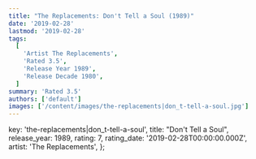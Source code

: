 ```yaml
---
title: "The Replacements: Don't Tell a Soul (1989)"
date: '2019-02-28'
lastmod: '2019-02-28'
tags:
  [
    'Artist The Replacements',
    'Rated 3.5',
    'Release Year 1989',
    'Release Decade 1980',
  ]
summary: 'Rated 3.5'
authors: ['default']
images: ['/content/images/the-replacements|don_t-tell-a-soul.jpg']
---
```


  key: 'the-replacements|don_t-tell-a-soul',
  title: "Don't Tell a Soul",
  release_year: 1989,
  rating: 7,
  rating_date: '2019-02-28T00:00:00.000Z',
  artist: 'The Replacements',
};

<MusicRating data={data} />
